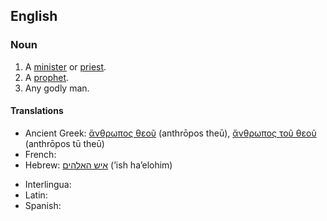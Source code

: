 ==English==

===Noun===
{{en-noun|head=[[man]] [[of]] [[God]]|men of God}}

# A [[minister]] or [[priest]].
# A [[prophet]].
# Any godly man.

====Translations====
{{ttbc-top|}}
* Ancient Greek: [[ἄνθρωπος θεοῦ]] (anthrōpos theū), [[ἄνθρωπος τοῦ θεοῦ]] (anthrōpos tū theū)
* French: {{t+|fr|homme de Dieu}}
* Hebrew: [[איש האלהים]] (’ish ha’elohim)<!-- this may not be Modern Hebrew; if so, mark it -->
{{ttbc-mid}}
* Interlingua: {{t|ia|homine de Deo}}
* Latin: {{t|la|vir Dei}}
* Spanish: {{t|es|hombre de Dios}}
{{ttbc-bottom}}